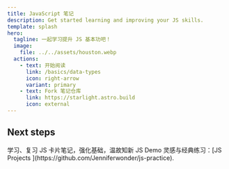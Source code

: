 ```yaml
---
title: JavaScript 笔记
description: Get started learning and improving your JS skills.
template: splash
hero:
  tagline: 一起学习提升 JS 基本功吧！
  image:
    file: ../../assets/houston.webp
  actions:
    - text: 开始阅读
      link: /basics/data-types
      icon: right-arrow
      variant: primary
    - text: Fork 笔记仓库
      link: https://starlight.astro.build
      icon: external
---
```



## Next steps

<CardGrid stagger>
	<Card title="复习 JS 基础知识" icon="pencil">
		学习、复习 JS 卡片笔记，强化基础，温故知新
	</Card>
	<Card title="手写 JS Demos" icon="open-book">
		JS Demo 灵感与经典练习：[JS Projects
		](https://github.com/Jenniferwonder/js-practice).
	</Card>
</CardGrid>
